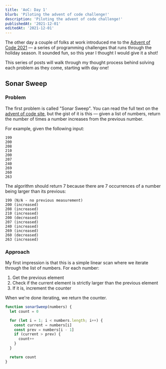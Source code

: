 ```yaml
---
title: 'AoC: Day 1'
blurb: 'Piloting the advent of code challenge!'
description: 'Piloting the advent of code challenge!'
publishedAt: '2021-12-01'
editedAt: '2021-12-01'
---
```


The other day a couple of folks at work introduced me to the [Advent of Code 2021](https://adventofcode.com/) — a series of programming challenges that runs through the holiday season. It sounded fun, so this year I thought I would give it a shot!

This series of posts will walk through my thought process behind solving each problem as they come, starting with day one!

## Sonar Sweep

### Problem

The first problem is called "Sonar Sweep". You can read the full text on the [advent of code site](https://adventofcode.com/2021/day/1), but the gist of it is this — given a list of numbers, return the number of times a number increases from the previous number.

For example, given the following input:

```
199
200
208
210
200
207
240
269
260
263
```

The algorithm should return 7 because there are 7 occurrences of a number being larger than its previous:

```
199 (N/A - no previous measurement)
200 (increased)
208 (increased)
210 (increased)
200 (decreased)
207 (increased)
240 (increased)
269 (increased)
260 (decreased)
263 (increased)
```

### Approach

My first impression is that this is a simple linear scan where we iterate through the list of numbers. For each number:

1. Get the previous element
2. Check if the current element is strictly larger than the previous element
3. If it is, increment the counter

When we're done iterating, we return the counter.

```js
function sonarSweep(numbers) {
  let count = 0

  for (let i = 1; i < numbers.length; i++) {
    const current = numbers[i]
    const prev = numbers[i - 1]
    if (current > prev) {
      count++
    }
  }

  return count
}
```
